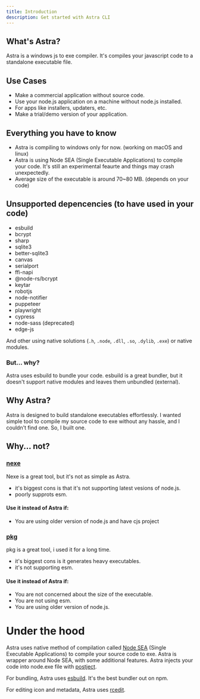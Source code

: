 ```yaml
---
title: Introduction
description: Get started with Astra CLI
---
```

## What's Astra?
Astra is a windows js to exe compiler. 
It's compiles your javascript code to a standalone executable file.

## Use Cases
- Make a commercial application without source code.
- Use your node.js application on a machine without node.js installed.
- For apps like installers, updaters, etc.
- Make a trial/demo version of your application.

## Everything you have to know
- Astra is compiling to windows only for now. (working on macOS and linux)
- Astra is using Node SEA (Single Executable Applications) to compile your code. It's still an experimental feaurte and things may crash unexpectedly.
- Average size of the executable is around 70~80 MB. (depends on your code)

## Unsupported depencencies (to have used in your code)
- esbuild
- bcrypt
- sharp
- sqlite3
- better-sqlite3
- canvas
- serialport
- ffi-napi
- @node-rs/bcrypt
- keytar
- robotjs
- node-notifier
- puppeteer
- playwright
- cypress
- node-sass (deprecated)
- edge-js

And other using native solutions (`.h`, `.node`, `.dll`, `.so`, `.dylib`, `.exe`) or native modules.

### But... why?
Astra uses esbuild to bundle your code.
esbuild is a great bundler, but it doesn't support native modules and leaves them unbundled (external).

## Why Astra?
Astra is designed to build standalone executables effortlessly.
I wanted simple tool to compile my source code to exe without any hassle, and I couldn't find one.
So, I built one.

## Why... not?
### [nexe](https://npmjs.com/package/nexe)
Nexe is a great tool, but it's not as simple as Astra. 
- it's biggest cons is that it's not supporting latest vesions of node.js.
- poorly supprots esm.

#### Use it instead of Astra if:
- You are using older version of node.js and have cjs project

### [pkg](https://npmjs.com/package/pkg)
pkg is a great tool, i used it for a long time.
- it's biggest cons is it generates heavy executables.
- it's not supporting esm.

#### Use it instead of Astra if:
- You are not concerned about the size of the executable.
- You are not using esm.
- You are using older version of node.js.

# Under the hood
Astra uses native method of compilation called [Node SEA](https://nodejs.org/api/single-executable-applications.html) (Single Executable Applications) to compile your source code to exe.
Astra is wrapper around Node SEA, with some additional features.
Astra injects your code into node.exe file with [postject](https://npmjs.com/package/postject).

For bundling, Astra uses [esbuild](https://npmjs.com/package/esbuild). It's the best bundler out on npm.

For editing icon and metadata, Astra uses [rcedit](https://github.com/electron/rcedit).
